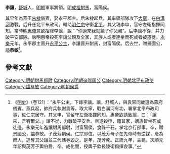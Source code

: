 {{Otheruses|李讓|other=同名或類似名的其它條目描述}}
'''李讓'''，[[舒城|舒城]]人，[[明朝|明朝]]軍事將領。[[明成祖|明成祖]][[駙馬|駙馬]]，富陽侯。

其早年為燕王[[朱棣|朱棣]]儀賓，娶永平郡主。后朱棣起兵，其率領部隊攻下[[大寧|大寧]]，在[[白溝河|白溝河]]激戰，后升任北平布政司。輔助[[明仁宗|明仁宗]]守衛[[北平|北平]]。其父親李申，官守左衛指揮同知。當時[[明惠帝|明惠帝]]意欲招降李讓，說：“你過來我就饒了你父親”。后李讓不從，并力破平安部隊。后明惠帝殺死李讓父親及全家，其族人或者連坐而死或者被遷徙。[[永樂|永樂]]元年，永平郡主晋升[[永平公主_(明成祖)|永平公主]]，李讓晋升駙馬，封富陽侯。后去世，贈景國公，謚'''恭敏'''<ref>《[[明史|明史]]》（卷121）：“永平公主，下嫁李讓。讓，舒城人，與袁容同歲選為燕府儀賓。燕兵起，帥府兵執謝貴等，取大寧，戰白溝河有功，署掌北平布政司事，佐仁宗居守。其父申，官留守左衛指揮同知。惠帝欲誘致讓，曰：「讓來，吾宥爾父。」讓不從，力戰破平安兵。帝遂殺申，籍其家，姻族皆坐死或徒邊。永樂元年進讓駙馬都尉，封富陽侯，食祿千石，掌北京行部事。卒，贈景國公，謚恭敏。子茂芳嗣侯。仁宗即位，以茂芳母子在先帝時有逆謀，廢為庶人，追奪其父讓並三代誥券毀之。是年，茂芳死。正統九年，主薨。天順元年詔與茂芳子輿伯爵，卒。成化間，授輿子欽長陵衛指揮僉事。”</ref>。

==參考文獻==
{{wikisource|明史/卷121}}
<div class="references-small">
<references />
</div>

{{明朝人物小作品}}
[[Category:明朝駙馬都尉|Category:明朝駙馬都尉]]
[[Category:明朝追赠国公|Category:明朝追赠国公]]
[[Category:明朝北平布政使|Category:明朝北平布政使]]
[[Category:諡恭敏|Category:諡恭敏]]
[[Category:明朝侯爵|Category:明朝侯爵]]
